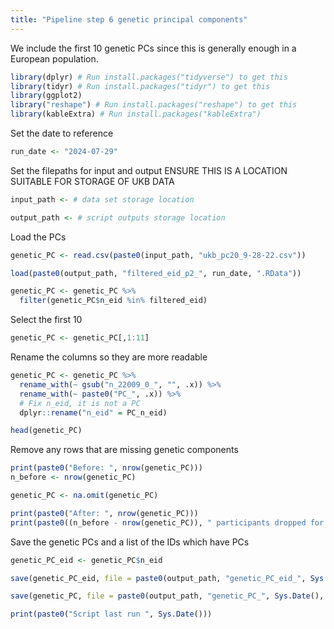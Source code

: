 ```yaml
---
title: "Pipeline step 6 genetic principal components"
---
```


We include the first 10 genetic PCs since this is generally enough in a European population.

```r
library(dplyr) # Run install.packages("tidyverse") to get this
library(tidyr) # Run install.packages("tidyr") to get this
library(ggplot2)
library("reshape") # Run install.packages("reshape") to get this
library(kableExtra) # Run install.packages("kableExtra")

```

Set the date to reference
```r

run_date <- "2024-07-29"

```

Set the filepaths for input and output
ENSURE THIS IS A LOCATION SUITABLE FOR STORAGE OF UKB DATA
```r

input_path <- # data set storage location

output_path <- # script outputs storage location

```


Load the PCs
```r

genetic_PC <- read.csv(paste0(input_path, "ukb_pc20_9-28-22.csv"))

```

```r

load(paste0(output_path, "filtered_eid_p2_", run_date, ".RData"))

genetic_PC <- genetic_PC %>%
  filter(genetic_PC$n_eid %in% filtered_eid)

```


Select the first 10
```r

genetic_PC <- genetic_PC[,1:11]

```

Rename the columns so they are more readable
```r

genetic_PC <- genetic_PC %>%
  rename_with(~ gsub("n_22009_0_", "", .x)) %>%
  rename_with(~ paste0("PC_", .x)) %>%
  # Fix n_eid, it is not a PC
  dplyr::rename("n_eid" = PC_n_eid)

head(genetic_PC)

```

Remove any rows that are missing genetic components

```r

print(paste0("Before: ", nrow(genetic_PC)))
n_before <- nrow(genetic_PC)

genetic_PC <- na.omit(genetic_PC)

print(paste0("After: ", nrow(genetic_PC)))
print(paste0((n_before - nrow(genetic_PC)), " participants dropped for missing genetic PCs"))

```

Save the genetic PCs and a list of the IDs which have PCs
```r

genetic_PC_eid <- genetic_PC$n_eid

save(genetic_PC_eid, file = paste0(output_path, "genetic_PC_eid_", Sys.Date(), ".RData"))

save(genetic_PC, file = paste0(output_path, "genetic_PC_", Sys.Date(), ".RData"))

```


```r

print(paste0("Script last run ", Sys.Date()))

```

